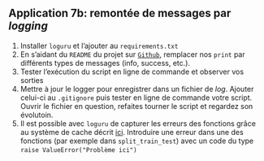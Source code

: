 ::: {.callout-tip}

## Application 7b: remontée de messages par _logging_

1. Installer `loguru` et l'ajouter au `requirements.txt`
2. En s'aidant du `README` du projet sur [`Github`](https://github.com/Delgan/loguru), remplacer nos `print` par différents types de messages (info, success, etc.).
3. Tester l'exécution du script en ligne de commande et observer vos sorties
4. Mettre à jour le logger pour enregistrer dans un fichier de _log_. Ajouter celui-ci au `.gitignore` puis tester en ligne de commande votre script. Ouvrir le fichier en question, refaites tourner le script et regardez son évolutoin.
5. Il est possible avec `loguru` de capturer les erreurs des fonctions grâce au système de cache décrit [ici](https://github.com/Delgan/loguru?tab=readme-ov-file#exceptions-catching-within-threads-or-main).
Introduire une erreur dans une des fonctions (par exemple dans `split_train_test`) avec un code du type `raise ValueError("Problème ici")`
:::
